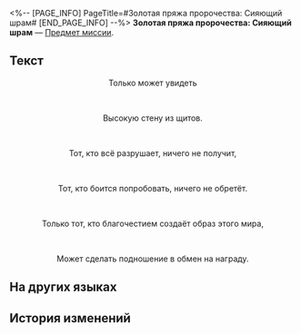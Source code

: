 <%-- [PAGE_INFO]
PageTitle=#Золотая пряжа пророчества: Сияющий шрам#
[END_PAGE_INFO] --%>
{{Предмет Инфобокс
|id          = 150092
|Изображение = Предмет Книга Амфореус 1.png
|Тип         = Предмет миссии
|Инвентарь   = Миссии
|Редкость    = 3
|Эффект      = 
|Описание    = Свиток с начертанным пророчеством. Если приглядеться, можно заметить, что свиток выплетен из золотых нитей.<br />''«В нём содержится пророчество, которое явится лишь тому, кто раскрыл свиток».''
}}
'''Золотая пряжа пророчества: Сияющий шрам''' — [[Предмет миссии]].

==Текст==
<div align="center">{{Цвет|Ключевой|Золотая пряжа пророчества: Сияющий шрам}}</div>
<div align="center">Только {{Цвет|Ключевой|nobold=1|вор}} может увидеть</div><br /><div align="center">Высокую стену из щитов.</div><br /><div align="center">Тот, кто всё разрушает, ничего не получит,</div><br /><div align="center">Тот, кто боится попробовать, ничего не обретёт.</div><br /><div align="center">Только тот, кто благочестием создаёт образ этого мира,</div><br /><div align="center">Может сделать подношение {{Цвет|Ключевой|nobold=1|бесконечности}} в обмен на награду.</div>

==На других языках==
{{На других языках
|en   = Portentous Goldwoven: Radiant Scarwood
|zhs  = 记载预言的金织-「辉痕圣林」
|zht  = 記載預言的金織-「輝痕聖林」
|ja   = 預言が記された金織-「痕輝ける聖林」
|ko   = 예언이 기록된 금빛 두루마리-「빛이 흔적을 남긴 신성한 숲」
|es   = Portador de portentos: Cicatriz Radiante
|fr   = Prophéties tissées d'or du Luminobois cicatriciel
|ru   = Золотая пряжа пророчества: Сияющий шрам
|th   = ไหมทองบันทึกคำทำนาย: รอยแสงแห่งพงไพร
|vi   = Cuộn Dệt Vàng Tiên Tri "Rừng Thiêng Vệt Sáng"
|de   = Goldgewobene Prophezeiung: Strahlender Narbenwald
|id   = Catatan Ramalan Tenunan Emas: "Rimba Jejak Pendar"
|pt   = Tecido Dourado Portentoso: Floresta dos Vestígios Luminosos
}}

==История изменений==
{{История изменений|3.6}}